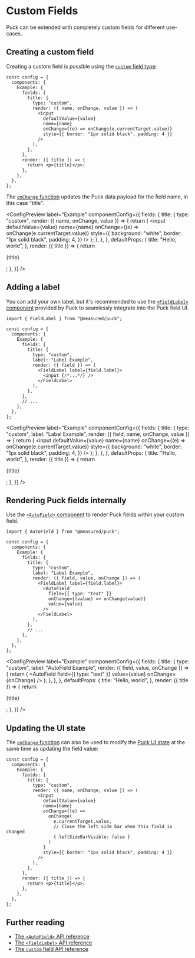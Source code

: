 
# Custom Fields

Puck can be extended with completely custom fields for different use-cases.

## Creating a custom field

Creating a custom field is possible using the [`custom` field type](/docs/api-reference/fields/custom):

```tsx copy {5-15}
const config = {
  components: {
    Example: {
      fields: {
        title: {
          type: "custom",
          render: ({ name, onChange, value }) => (
            <input
              defaultValue={value}
              name={name}
              onChange={(e) => onChange(e.currentTarget.value)}
              style={{ border: "1px solid black", padding: 4 }}
            />
          ),
        },
      },
      render: ({ title }) => {
        return <p>{title}</p>;
      },
    },
  },
};
```

The [`onChange` function](/docs/api-reference/fields/custom#onchangevalue-ui) updates the Puck data payload for the field name, in this case "title".

<ConfigPreview
  label="Example"
  componentConfig={{
    fields: {
      title: {
        type: "custom",
        render: ({ name, onChange, value }) => {
          return (
            <input
              defaultValue={value}
              name={name}
              onChange={(e) => onChange(e.currentTarget.value)}
              style={{
                background: "white",
                border: "1px solid black",
                padding: 4,
              }}
            />
          );
        },
      },
    },
    defaultProps: {
      title: "Hello, world",
    },
    render: ({ title }) => {
      return <p>{title}</p>;
    },
  }}
/>

## Adding a label

You can add your own label, but it's recommended to use the [`<FieldLabel>` component](/docs/api-reference/components/field-label) provided by Puck to seamlessly integrate into the Puck field UI.

```tsx copy {1, 11-13}
import { FieldLabel } from "@measured/puck";

const config = {
  components: {
    Example: {
      fields: {
        title: {
          type: "custom",
          label: "Label Example",
          render: ({ field }) => (
            <FieldLabel label={field.label}>
              <input {/*...*/} />
            </FieldLabel>
          ),
        },
      },
      // ...
    },
  },
};
```

<ConfigPreview
  label="Example"
  componentConfig={{
    fields: {
      title: {
        type: "custom",
        label: "Label Example",
        render: ({ field, name, onChange, value }) => {
          return (
            <FieldLabel label={field.label}>
              <input
                defaultValue={value}
                name={name}
                onChange={(e) => onChange(e.currentTarget.value)}
                style={{
                  background: "white",
                  border: "1px solid black",
                  padding: 4,
                }}
              />
            </FieldLabel>
          );
        },
      },
    },
    defaultProps: {
      title: "Hello, world",
    },
    render: ({ title }) => {
      return <p>{title}</p>;
    },
  }}
/>

## Rendering Puck fields internally

Use the [`<AutoField>` component](/docs/api-reference/components/auto-field) to render Puck fields within your custom field.

```tsx copy {1, 12-16}
import { AutoField } from "@measured/puck";

const config = {
  components: {
    Example: {
      fields: {
        title: {
          type: "custom",
          label: "Label Example",
          render: ({ field, value, onChange }) => (
            <FieldLabel label={field.label}>
              <AutoField
                field={{ type: "text" }}
                onChange={(value) => onChange(value)}
                value={value}
              />
            </FieldLabel>
          ),
        },
        // ...
      },
    },
  },
};
```

<ConfigPreview
  label="Example"
  componentConfig={{
    fields: {
      title: {
        type: "custom",
        label: "AutoField Example",
        render: ({ field, value, onChange }) => {
          return (
            <FieldLabel label={field.label}>
              <AutoField
                field={{ type: "text" }}
                value={value}
                onChange={onChange}
              />
            </FieldLabel>
          );
        },
      },
    },
    defaultProps: {
      title: "Hello, world",
    },
    render: ({ title }) => {
      return <p>{title}</p>;
    },
  }}
/>

## Updating the UI state

The [`onChange` function](/docs/api-reference/fields/custom#onchangevalue-ui) can also be used to modify the [Puck UI state](/docs/api-reference/data-model/app-state#ui) at the same time as updating the field value:

```tsx copy {14,15}
const config = {
  components: {
    Example: {
      fields: {
        title: {
          type: "custom",
          render: ({ name, onChange, value }) => (
            <input
              defaultValue={value}
              name={name}
              onChange={(e) =>
                onChange(
                  e.currentTarget.value,
                  // Close the left side bar when this field is changed
                  { leftSideBarVisible: false }
                )
              }
              style={{ border: "1px solid black", padding: 4 }}
            />
          ),
        },
      },
      render: ({ title }) => {
        return <p>{title}</p>;
      },
    },
  },
};
```

## Further reading

- [The `<AutoField>` API reference](/docs/api-reference/components/auto-field)
- [The `<FieldLabel>` API reference](/docs/api-reference/components/field-label)
- [The `custom` field API reference](/docs/api-reference/fields/custom)
